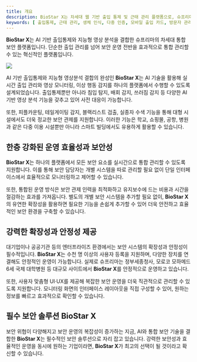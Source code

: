 ```yaml
---
title: 개요
description: BioStar X는 차세대 웹 기반 출입 통제 및 근태 관리 플랫폼으로, 슈프리마의 혁신적인 생체 인식 기술과 최신 보안 솔루션을 결합한 강력한 보안 시스템입니다.
keywords: [ 출입통제, 근태 관리, 생체 인식, 다중 인증, 모바일 출입 카드, 방문자 관리, 데이터 암호화, 보안 API, 기업 보안 ]
---
```


**BioStar X**는 AI 기반 출입통제와 지능형 영상 분석을 결합한 슈프리마의 차세대 통합 보안 플랫폼입니다. 단순한 출입 관리를 넘어 보안 운영 전반을 효과적으로 통합 관리할 수 있는 혁신적인 플랫폼입니다.

<Image src='https://www.supremainc.com/en/asset/images/06_hub/suprema_enterprise_access_control4.jpg' alone />

AI 기반 출입통제와 지능형 영상분석 결합의 완성인 **BioStar X**는 AI 기술을 활용해 실시간 출입 관리와 영상 모니터링, 이상 행동 감지를 하나의 플랫폼에서 수행할 수 있도록 설계되었습니다. 출입통제뿐만 아니라 침입 탐지, 배회 감지, 쓰러짐 감지 등 다양한 AI 기반 영상 분석 기능을 갖추고 있어 사전 대응이 가능합니다. 

또한, 피플카운팅, 테일게이팅 감지, 블랙리스트 검출, 실종자 수색 기능을 통해 대형 시설에서도 더욱 정교한 보안 관제를 지원합니다. 이러한 기능은 학교, 쇼핑몰, 공항, 병원과 같은 다중 이용 시설뿐만 아니라 스마트 빌딩에서도 유용하게 활용할 수 있습니다.

## 한층 강화된 운영 효율성과 보안성

**BioStar X**는 하나의 플랫폼에서 모든 보안 요소를 실시간으로 통합 관리할 수 있도록 지원합니다. 이를 통해 보안 담당자는 개별 시스템을 따로 관리할 필요 없이 단일 인터페이스에서 효율적으로 모니터링하고 제어할 수 있습니다.

또한, 통합된 운영 방식은 보안 관제 인력을 최적화하고 유지보수에 드는 비용과 시간을 절감하는 효과를 가져옵니다. 별도의 개별 보안 시스템을 추가할 필요 없이, **BioStar X**의 유연한 확장성을 활용하면 필요한 기능을 손쉽게 추가할 수 있어 더욱 안전하고 효율적인 보안 환경을 구축할 수 있습니다.

## 강력한 확장성과 안정성 제공

대기업이나 공공기관 등의 엔터프라이즈 환경에서는 보안 시스템의 확장성과 안정성이 필수적입니다. **BioStar X**는 수천 명 이상의 사용자 등록을 지원하며, 다양한 장치를 연결해도 안정적인 운영이 가능합니다. 실제로 슈프리마는 정부세종청사, 모로코 모하메드 6세 국제 대학병원 등 대규모 사이트에서 **BioStar X**를 안정적으로 운영하고 있습니다.

또한, 사용자 맞춤형 UI·UX를 제공해 복잡한 보안 운영을 더욱 직관적으로 관리할 수 있도록 지원합니다. 모니터링 화면의 인터페이스 레이아웃을 직접 구성할 수 있어, 원하는 정보를 빠르고 효과적으로 확인할 수 있습니다.

## 필수 보안 솔루션 **BioStar X**

보안 위협이 다양해지고 보안 운영의 복잡성이 증가하는 지금, AI와 통합 보안 기술을 결합한 **BioStar X**는 필수적인 보안 솔루션으로 자리 잡고 있습니다. 강력한 보안성과 효율적인 운영을 동시에 원하는 기업이라면, **BioStar X**가 최고의 선택이 될 것이라고 확신할 수 있습니다.